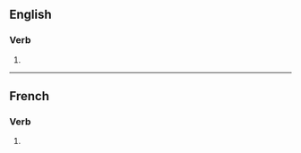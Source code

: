{{also|sanctifiés}}
==English==

===Verb===
{{head|en|verb form}}

# {{en-third-person singular of|sanctify}}

----

==French==

===Verb===
{{head|fr|verb form}}

# {{inflection of|fr|sanctifier||2|s|pres|ind//sub}}